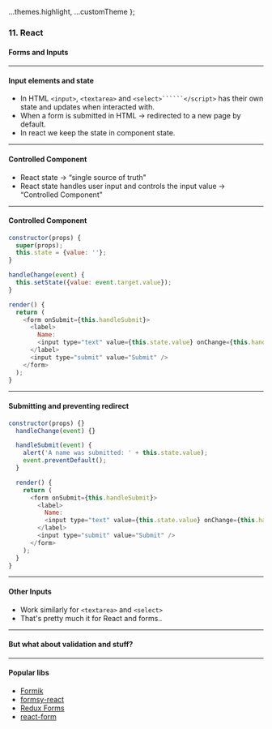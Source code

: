 
  ...themes.highlight,
  ...customTheme
};



### 11. React
#### Forms and Inputs


---

#### Input elements and state

* In HTML ```<input>```, ```<textarea>``` and ```<select>``````</script>``` has their own state and updates when interacted with.
* When a form is submitted in HTML → redirected to a new page by default.
* In react we keep the state in component state.


---

#### Controlled Component

* React state →  “single source of truth"
* React state handles user input and controls the input value → “Controlled Component"


---

####  Controlled Component
```JavaScript
constructor(props) {
  super(props);
  this.state = {value: ''};
}

handleChange(event) {
  this.setState({value: event.target.value});
}

render() {
  return (
    <form onSubmit={this.handleSubmit}>
      <label>
        Name:
        <input type="text" value={this.state.value} onChange={this.handleChange} />
      </label>
      <input type="submit" value="Submit" />
    </form>
  );
}
```


---

####  Submitting and preventing redirect
```JavaScript
constructor(props) {}
  handleChange(event) {}

  handleSubmit(event) {
    alert('A name was submitted: ' + this.state.value);
    event.preventDefault();
  }

  render() {
    return (
      <form onSubmit={this.handleSubmit}>
        <label>
          Name:
          <input type="text" value={this.state.value} onChange={this.handleChange} />
        </label>
        <input type="submit" value="Submit" />
      </form>
    );
  }
}
```


---

####  Other Inputs

* Work similarly for ```<textarea>``` and ```<select>```
* That's pretty much it for React and forms..


---

#### But what about validation and stuff?


---

#### Popular libs

* <a href="https://github.com/jaredpalmer/formik" target="blank">Formik</a>
* <a href="https://github.com/christianalfoni/formsy-react" target="_blank">formsy-react</a>
* <a href="https://redux-form.com/8.3.0/" target="_blank">Redux Forms</a>
* <a href="https://github.com/tannerlinsley/react-form" target="_blank">react-form</a>
